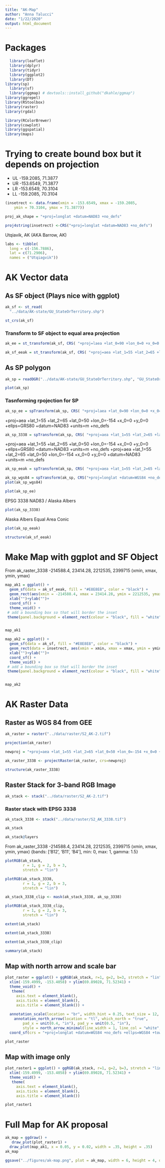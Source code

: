 ```yaml
---
title: "AK-Map"
author: "Anna Talucci"
date: "1/22/2020"
output: html_document
---
```


# Packages
```r
  library(leaflet)
  library(dplyr)
  library(tidyr)
  library(ggplot2)
  library(DT)
library(sp)
  library(sf)
  library(ggmap) # devtools::install_github("dkahle/ggmap")
library(ggrepel)
library(RStoolbox)
library(raster)
library(rgdal)

library(RColorBrewer)
library(cowplot)
library(ggspatial)
library(maps)
```

# Trying to create bound box but it depends on projection
- UL -159.2085, 71.3877
- UR -153.6549, 71.3877
- LR -153.6549, 70.3104
- LL -159.2085, 70.3104

```r

(insetrect <- data.frame(xmin = -153.6549, xmax = -159.2085,
    ymin = 70.3104, ymax = 71.3877))
```
```r
proj_ak_shape = "+proj=longlat +datum=NAD83 +no_defs"
```

```r
proj4string(insetrect) <-CRS("+proj=longlat +datum=NAD83 +no_defs")

```

Utqiavik, AK (AKA Barrow, AK)
```r
labs <- tibble(
  long = c(-156.7886),
  lat = c(71.2906),
  names = ("Utqiagvik")) 
```

# AK Vector data

## As SF object (Plays nice with ggplot)
```r
ak_sf <- st_read(
  "../data/AK-state/GU_StateOrTerritory.shp")
```

```r
st_crs(ak_sf)

```

### Transform to SF object to equal area projection

```r
ak_ee = st_transform(ak_sf, CRS( "+proj=laea +lat_0=90 +lon_0=0 +x_0=0 +y_0=0 +ellps=WGS84 +towgs84=0,0,0,0,0,0,0 +units=m +no_defs"))
```


```r
ak_sf_eeak = st_transform(ak_sf, CRS( "+proj=aea +lat_1=55 +lat_2=65 +lat_0=50 +lon_0=-154 +x_0=0 +y_0=0 +datum=NAD83 +units=m +no_defs"))
```

## As SP polygon

```r
ak_sp = readOGR("../data/AK-state/GU_StateOrTerritory.shp", "GU_StateOrTerritory") 
```
```r
plot(ak_sp)
```

### Tasnforming rpojection for SP
```r
ak_sp_ee = spTransform(ak_sp, CRS( "+proj=laea +lat_0=90 +lon_0=0 +x_0=0 +y_0=0 +ellps=WGS84 +towgs84=0,0,0,0,0,0,0 +units=m +no_defs"))
```
+proj=aea +lat_1=55 +lat_2=65 +lat_0=50 +lon_0=-154 +x_0=0 +y_0=0 +ellps=GRS80 +datum=NAD83 +units=m +no_defs 


```r
ak_sp_3338 = spTransform(ak_sp, CRS( "+proj=aea +lat_1=55 +lat_2=65 +lat_0=50 +lon_0=-154 +x_0=0 +y_0=0 +ellps=GRS80 +datum=NAD83 +units=m +no_defs"))
```



+proj=aea +lat_1=55 +lat_2=65 +lat_0=50 +lon_0=-154 +x_0=0 +y_0=0 +ellps=GRS80 +datum=NAD83 +units=m +no_defs 
+proj=aea +lat_1=55 +lat_2=65 +lat_0=50 +lon_0=-154 +x_0=0 +y_0=0 +datum=NAD83 +units=m +no_defs 

```r
ak_sp_eeak = spTransform(ak_sp, CRS( "+proj=aea +lat_1=55 +lat_2=65 +lat_0=50 +lon_0=-154 +x_0=0 +y_0=0 +datum=NAD83 +units=m +no_defs"))
```


```r
ak_sp_wgs84 = spTransform(ak_sp, CRS("+proj=longlat +datum=WGS84 +no_defs +ellps=WGS84 +towgs84=0,0,0"))
plot(ak_sp_wgs84)
```

```r
plot(ak_sp_ee)
```
EPSG 3338 NAD83 / Alaska Albers
```r
plot(ak_sp_3338)
```
Alaska Albers Equal Area Conic
```r
plot(ak_sp_eeak)
```
```r
structure(ak_sf_eeak)
```

# Make Map with ggplot and SF Object
From ak_raster_3338 -214588.4, 23414.28, 2212535, 2399715  (xmin, xmax, ymin, ymax)
```r
map_ak1 = ggplot() + 
  geom_sf(data = ak_sf_eeak, fill = "#E8E8E8", color = "black") +
  geom_rect(aes(xmin = -214588.4, xmax = 23414.28, ymin = 2212535, ymax = 2399715), alpha = 0, colour = "#000080", size = 1, linetype = 1) +
  xlab("")+ylab("")+
  coord_sf() +
  theme_void() +
 # add a bounding box so that will border the inset
 theme(panel.background = element_rect(colour = "black", fill = "white", size = 0.5))


map_ak1
```
```r
map_ak2 = ggplot() + 
  geom_sf(data = ak_sf, fill = "#E8E8E8", color = "black") +
  geom_rect(data = insetrect, aes(xmin = xmin, xmax = xmax, ymin = ymin, ymax = ymax), alpha = 0, colour = "#000080", size = 1.5, linetype = 1) +
  xlab("")+ylab("")+
  coord_sf() +
  theme_void() +
 # add a bounding box so that will border the inset
 theme(panel.background = element_rect(colour = "black", fill = "white", size = 0.5))


map_ak2
```


# AK Raster Data

## Raster as WGS 84 from GEE
```r
ak_raster = raster("../data/raster/S2_AK-2.tif")
```

```r
projection(ak_raster)
```

```r
newproj = "+proj=aea +lat_1=55 +lat_2=65 +lat_0=50 +lon_0=-154 +x_0=0 +y_0=0 +ellps=GRS80 +datum=NAD83 +units=m +no_defs"
```


```r
ak_raster_3338 <- projectRaster(ak_raster, crs=newproj)


```


```r
structure(ak_raster_3338)
```


## Raster Stack for 3-band RGB Image

```r
ak_stack <- stack("../data/raster/S2_AK-2.tif")
```


### Raster stack with EPSG 3338
```r
ak_stack_3338 <- stack("../data/raster/S2_AK_3338.tif")
```


```r
ak_stack
```

```r
ak_stack@layers
```



From ak_raster_3338 -214588.4, 23414.28, 2212535, 2399715  (xmin, xmax, ymin, ymax)
{bands: ['B12', 'B11', 'B4'], min: 0, max: 1, gamma: 1.5}
```r
plotRGB(ak_stack,
        r = 1, g = 2, b = 3,
        stretch = "lin")

```

```r
plotRGB(ak_stack_3338,
        r = 1, g = 2, b = 3,
        stretch = "lin")

```

```r
ak_stack_3338_clip <- mask(ak_stack_3338, ak_sp_3338)
```

```r
plotRGB(ak_stack_3338_clip,
        r = 1, g = 2, b = 3,
        stretch = "lin")

```

```r
extent(ak_stack)
```
```r
extent(ak_stack_3338)
```
```r
extent(ak_stack_3338_clip)
```

```r
summary(ak_stack)
```

## Map with north arrow and scale bar
```r
plot_raster = ggplot() + ggRGB(ak_stack, r=1, g=2, b=3, stretch = "lin", ggLayer = TRUE, coord_equal = TRUE) +
  xlim(-159.4999, -153.4058) + ylim(69.89028, 71.52341) +
  theme_void() +
   theme(
     axis.text = element_blank(),
     axis.ticks = element_blank(),
     axis.title = element_blank()) +
  
  annotation_scale(location = "br", width_hint = 0.25, text_size = 12, text_face = NULL, text_family = "serif", text_col = "black") +
    annotation_north_arrow(location = "tl", which_north = "true", 
        pad_x = unit(0.4, "in"), pad_y = unit(0.5, "in"),
        style = north_arrow_minimal(line_width = 1, line_col = "white", fill = "white", text_size = 10, text_face = NULL, text_family = "serif", text_col = "black")) +
  coord_sf(crs = "+proj=longlat +datum=WGS84 +no_defs +ellps=WGS84 +towgs84=0,0,0", xlim = c(-159.4999, -153.4058), ylim = c(69.89028, 71.52341), expand = TRUE)

plot_raster

```


## Map with image only
```r
plot_raster1 = ggplot() + ggRGB(ak_stack, r=1, g=2, b=3, stretch = "lin", ggLayer = TRUE, coord_equal = TRUE) +
  xlim(-159.4999, -153.4058) + ylim(69.89028, 71.52341) +
  theme_void() +
   theme(
     axis.text = element_blank(),
     axis.ticks = element_blank(),
     axis.title = element_blank()) 

plot_raster1

```

# Full Map for AK proposal

```r
ak_map = ggdraw() +
   draw_plot(plot_raster1) +
  draw_plot(map_ak1, x = 0.05, y = 0.02, width = .35, height = .35) 
ak_map
```


```r
ggsave("../figures/ak-map.png", plot = ak_map, width = 6, height = 4, dpi = 600)
```




